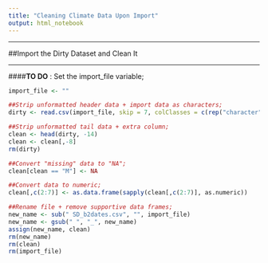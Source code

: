 ```yaml
---
title: "Cleaning Climate Data Upon Import"
output: html_notebook
---
```


***

##Import the Dirty Dataset and Clean It

***

####__TO DO__ : Set the import_file variable;

```r
import_file <- ""

##Strip unformatted header data + import data as characters;
dirty <- read.csv(import_file, skip = 7, colClasses = c(rep("character",7)), header = TRUE)

##Strip unformatted tail data + extra column;
clean <- head(dirty, -14)
clean <- clean[,-8]
rm(dirty)

##Convert "missing" data to "NA";
clean[clean == "M"] <- NA

##Convert data to numeric; 
clean[,c(2:7)] <- as.data.frame(sapply(clean[,c(2:7)], as.numeric))

##Rename file + remove supportive data frames; 
new_name <- sub(" SD_b2dates.csv", "", import_file)
new_name <- gsub(" ", "_", new_name)
assign(new_name, clean)
rm(new_name)
rm(clean)
rm(import_file)
```